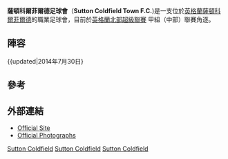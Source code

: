 {{Infobox football club
|clubname    = 薩頓科爾菲爾德足球會
|image       = <!-- 檔案不存在 [[File:Sutton_Coldfield_Town_FC_logo.png|160px]] -->
|fullname    = Sutton Coldfield Town Football Club
|nickname    = The Royals
|founded     = {{start date and age|df=yes|1879}}
|ground      = [[薩頓科爾菲爾德|薩頓科爾菲爾德]]Coles Lane, The Central Ground<br>(與[[羅穆盧斯足球會|羅穆盧斯]]共用)
|capacity    = 2,000
|chairman    = Nick Thurston
|manager     = Neil Tooth
| league   = [[英格蘭北部超級聯賽|英格蘭北部超級聯賽]] 超聯組
| season   = 2014–15
| position = [[英格蘭北部超級聯賽|英格蘭北部超級聯賽]] 甲組南, 4 (附加賽升級)
|pattern_la1=_white_hoop|pattern_b1=_thinwhitesides|pattern_ra1=_white_hoop|pattern_so1=_hoops_white
|pattern_la2=|pattern_b2=|pattern_ra2=
|leftarm1=0000FF|body1=0000FF|rightarm1=0000FF|shorts1=0000FF|socks1=0000FF
|leftarm2=F1EF00|body2=F1EF00|rightarm2=F1EF00|shorts2=F1EF00|socks2=F1EF00
}}
'''薩頓科爾菲爾德足球會'''（'''Sutton Coldfield Town F.C.''')是一支位於[[英格蘭|英格蘭]][[薩頓科爾菲爾德|薩頓科爾菲爾德]]的職業足球會，目前於[[英格蘭北部超級聯賽|英格蘭北部超級聯賽]] 甲組（中部）聯賽角逐。

==陣容==
{{updated|2014年7月30日}
{{football squad start}}
{{football squad player | no=   | nat=England      | pos=GK | name=Jake Bedford}}
{{football squad player | no=   | nat=England      | pos=GK | name=Lee Evans}}
{{football squad player | no=   | nat=England      | pos=DF | name=Louis Keenan}}
{{football squad player | no=   | nat=England      | pos=DF | name=Joel Kettle}}
{{football squad player | no=   | nat=England      | pos=DF | name=Scott Lycett}}
{{football squad player | no=   | nat=England      | pos=DF | name=Phil Male}}
{{football squad player | no=   | nat=England      | pos=DF | name=Craig Milligan}}
{{football squad player | no=   | nat=England      | pos=DF | name=Jimmy Quiggan}}
{{football squad player | no=   | nat=England      | pos=DF | name=Kristian Ramsey-Dickson}}
{{football squad player | no=   | nat=England      | pos=MF | name=[[Luke_Chapman|Luke Chapman]]}}
{{football squad player | no=   | nat=England      | pos=MF | name=Danny Edwards}}
{{football squad mid}}
{{football squad player | no=   | nat=England      | pos=MF | name=Stuart McNaught}}
{{football squad player | no=   | nat=England      | pos=MF | name=Lee Parsons}}
{{football squad player | no=   | nat=England      | pos=MF | name=Jamie Sheldon}}
{{football squad player | no=   | nat=England      | pos=MF | name=[[Daryl_Taylor|Daryl Taylor]]}}
{{football squad player | no=   | nat=England      | pos=FW | name=[[Mark_Danks|Mark Danks]]}}
{{football squad player | no=   | nat=England      | pos=FW | name=Luke Edwards}}
{{football squad player | no=   | nat=England      | pos=FW | name=Matt Gardner}}
{{football squad player | no=   | nat=England      | pos=FW | name=Reece Leek}}
{{football squad player | no=   | nat=England      | pos=FW | name=[[Justin_Richards_(footballer)|Justin Richards]]}}
{{football squad player | no=   | nat=England      | pos=FW | name=Carlos Thompson}}
{{football squad end}}

==參考==
{{Reflist}}

==外部連結==
*[http://www.pitchero.com/clubs/suttoncoldfieldtownfc/ Official Site] {{Wayback|url=http://www.pitchero.com/clubs/suttoncoldfieldtownfc/ |date=20210424062310 }}
*[https://web.archive.org/web/20130926170815/http://ianhartwell.com/gallery/sport/sutton-coldfield-town-fc/ Official Photographs]

[[Category:西米德蘭茲郡足球俱樂部|Sutton Coldfield]]
[[Category:伯明翰體育|Sutton Coldfield]]
[[Category:1879年建立的足球俱樂部|Sutton Coldfield]]